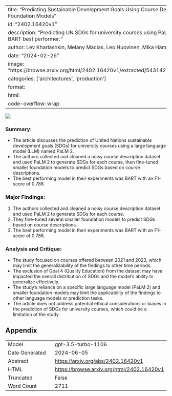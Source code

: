 
---
title: "Predicting Sustainable Development Goals Using Course Descriptions -- from LLMs to Conventional Foundation Models"
id: "2402.16420v1"
description: "Predicting UN SDGs for university courses using PaLM 2, training smaller language models. BART best performer."
author: Lev Kharlashkin, Melany Macias, Leo Huovinen, Mika Hämäläinen
date: "2024-02-26"
image: "https://browse.arxiv.org/html/2402.16420v1/extracted/5431427/number_of_courses_per_degree.png"
categories: ['architectures', 'production']
format:
  html:
    code-overflow: wrap
---

![](https://browse.arxiv.org/html/2402.16420v1/extracted/5431427/number_of_courses_per_degree.png)

### **Summary:**
- The article discusses the prediction of United Nations sustainable development goals (SDGs) for university courses using a large language model (LLM) named PaLM 2.
- The authors collected and cleaned a noisy course description dataset and used PaLM 2 to generate SDGs for each course, then fine-tuned smaller foundation models to predict SDGs based on course descriptions.
- The best performing model in their experiments was BART with an F1-score of 0.786.

### **Major Findings:**
1. The authors collected and cleaned a noisy course description dataset and used PaLM 2 to generate SDGs for each course.
2. They fine-tuned several smaller foundation models to predict SDGs based on course descriptions.
3. The best performing model in their experiments was BART with an F1-score of 0.786.

### **Analysis and Critique:**
- The study focused on courses offered between 2021 and 2023, which may limit the generalizability of the findings to other time periods.
- The exclusion of Goal 4 (Quality Education) from the dataset may have impacted the overall distribution of SDGs and the model's ability to generalize effectively.
- The study's reliance on a specific large language model (PaLM 2) and smaller foundation models may limit the applicability of the findings to other language models or prediction tasks.
- The article does not address potential ethical considerations or biases in the prediction of SDGs for university courses, which could be a limitation of the study.

## Appendix

|          |          |
|----------|----------|
| Model     | gpt-3.5-turbo-1106       |
| Date Generated     | 2024-06-05       |
| Abstract | [https://arxiv.org/abs/2402.16420v1](https://arxiv.org/abs/2402.16420v1)        |
| HTML     | [https://browse.arxiv.org/html/2402.16420v1](https://browse.arxiv.org/html/2402.16420v1)       |
| Truncated       | False       |
| Word Count       | 2711       |